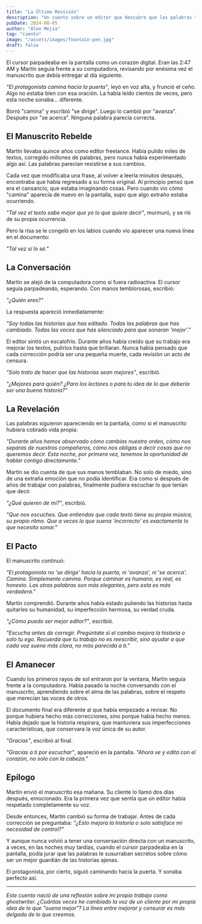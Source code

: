 ```yaml
---
title: "La Última Revisión"
description: "Un cuento sobre un editor que descubre que las palabras tienen vida propia cuando nadie las está leyendo."
pubDate: 2024-08-05
author: "Alex Mejía"
tag: "cuento"
image: "/assets/images/fountain-pen.jpg"
draft: false
---
```


El cursor parpadeaba en la pantalla como un corazón digital. Eran las 2:47 AM y Martín seguía frente a su computadora, revisando por enésima vez el manuscrito que debía entregar al día siguiente.

*"El protagonista camina hacia la puerta"*, leyó en voz alta, y frunció el ceño. Algo no estaba bien con esa oración. La había leído cientos de veces, pero esta noche sonaba... diferente.

Borró "camina" y escribió "se dirige". Luego lo cambió por "avanza". Después por "se acerca". Ninguna palabra parecía correcta.

## El Manuscrito Rebelde

Martín llevaba quince años como editor freelance. Había pulido miles de textos, corregido millones de palabras, pero nunca había experimentado algo así. Las palabras parecían resistirse a sus cambios.

Cada vez que modificaba una frase, al volver a leerla minutos después, encontraba que había regresado a su forma original. Al principio pensó que era el cansancio, que estaba imaginando cosas. Pero cuando vio cómo "camina" aparecía de nuevo en la pantalla, supo que algo extraño estaba ocurriendo.

*"Tal vez el texto sabe mejor que yo lo que quiere decir"*, murmuró, y se rió de su propia ocurrencia.

Pero la risa se le congeló en los labios cuando vio aparecer una nueva línea en el documento:

*"Tal vez sí lo sé."*

## La Conversación

Martín se alejó de la computadora como si fuera radioactiva. El cursor seguía parpadeando, esperando. Con manos temblorosas, escribió:

*"¿Quién eres?"*

La respuesta apareció inmediatamente:

*"Soy todas las historias que has editado. Todas las palabras que has cambiado. Todas las voces que has silenciado para que sonaran 'mejor'."*

El editor sintió un escalofrío. Durante años había creído que su trabajo era mejorar los textos, pulirlos hasta que brillaran. Nunca había pensado que cada corrección podría ser una pequeña muerte, cada revisión un acto de censura.

*"Solo trato de hacer que las historias sean mejores"*, escribió.

*"¿Mejores para quién? ¿Para los lectores o para tu idea de lo que debería ser una buena historia?"*

## La Revelación

Las palabras siguieron apareciendo en la pantalla, como si el manuscrito hubiera cobrado vida propia:

*"Durante años hemos observado cómo cambias nuestro orden, cómo nos separas de nuestros compañeros, cómo nos obligas a decir cosas que no queremos decir. Esta noche, por primera vez, tenemos la oportunidad de hablar contigo directamente."*

Martín se dio cuenta de que sus manos temblaban. No solo de miedo, sino de una extraña emoción que no podía identificar. Era como si después de años de trabajar con palabras, finalmente pudiera escuchar lo que tenían que decir.

*"¿Qué quieren de mí?"*, escribió.

*"Que nos escuches. Que entiendas que cada texto tiene su propia música, su propio ritmo. Que a veces lo que suena 'incorrecto' es exactamente lo que necesita sonar."*

## El Pacto

El manuscrito continuó:

*"El protagonista no 'se dirige' hacia la puerta, ni 'avanza', ni 'se acerca'. Camina. Simplemente camina. Porque caminar es humano, es real, es honesto. Las otras palabras son más elegantes, pero esta es más verdadera."*

Martín comprendió. Durante años había estado puliendo las historias hasta quitarles su humanidad, su imperfección hermosa, su verdad cruda.

*"¿Cómo puedo ser mejor editor?"*, escribió.

*"Escucha antes de corregir. Pregúntate si el cambio mejora la historia o solo tu ego. Recuerda que tu trabajo no es reescribir, sino ayudar a que cada voz suene más clara, no más parecida a ti."*

## El Amanecer

Cuando los primeros rayos de sol entraron por la ventana, Martín seguía frente a la computadora. Había pasado la noche conversando con el manuscrito, aprendiendo sobre el alma de las palabras, sobre el respeto que merecían las voces de otros.

El documento final era diferente al que había empezado a revisar. No porque hubiera hecho más correcciones, sino porque había hecho menos. Había dejado que la historia respirara, que mantuviera sus imperfecciones características, que conservara la voz única de su autor.

*"Gracias"*, escribió al final.

*"Gracias a ti por escuchar"*, apareció en la pantalla. *"Ahora ve y edita con el corazón, no solo con la cabeza."*

## Epílogo

Martín envió el manuscrito esa mañana. Su cliente lo llamó dos días después, emocionado. Era la primera vez que sentía que un editor había respetado completamente su voz.

Desde entonces, Martín cambió su forma de trabajar. Antes de cada corrección se preguntaba: *"¿Esto mejora la historia o solo satisface mi necesidad de control?"*

Y aunque nunca volvió a tener una conversación directa con un manuscrito, a veces, en las noches muy tardías, cuando el cursor parpadeaba en la pantalla, podía jurar que las palabras le susurraban secretos sobre cómo ser un mejor guardián de las historias ajenas.

El protagonista, por cierto, siguió caminando hacia la puerta. Y sonaba perfecto así.

---

*Este cuento nació de una reflexión sobre mi propio trabajo como ghostwriter. ¿Cuántas veces he cambiado la voz de un cliente por mi propia idea de lo que "suena mejor"? La línea entre mejorar y censurar es más delgada de lo que creemos.*


